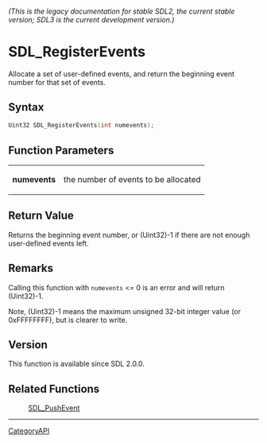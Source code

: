 ====== (This is the legacy documentation for stable SDL2, the current stable version; SDL3 is the current development version.) ======
= SDL_RegisterEvents =

Allocate a set of user-defined events, and return the beginning event number for that set of events.

== Syntax ==

<syntaxhighlight lang='c'>
Uint32 SDL_RegisterEvents(int numevents);
</syntaxhighlight>

== Function Parameters ==

{|
|'''numevents'''
|the number of events to be allocated
|}

== Return Value ==

Returns the beginning event number, or (Uint32)-1 if there are not enough
user-defined events left.

== Remarks ==

Calling this function with <code>numevents</code> <= 0 is an error and will
return (Uint32)-1.

Note, (Uint32)-1 means the maximum unsigned 32-bit integer value (or
0xFFFFFFFF), but is clearer to write.

== Version ==

This function is available since SDL 2.0.0.

== Related Functions ==

:[[SDL_PushEvent]]

----
[[CategoryAPI]]


